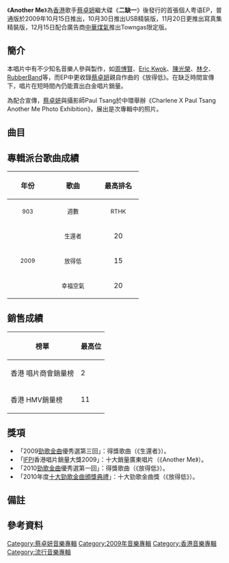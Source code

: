 {{copy edit|time=2020-07-09}}
{{沒有來源|time=2020-07-09}}

{{Album infobox | <!-- See Wikipedia:WikiProject_Albums -->
|  Name        = Another Me
|  Type        = EP
|  Artist      = [[蔡卓妍|蔡卓妍]]
|  Cover       = 蔡卓妍 Another Me.jpg
|  Released    = 2009年10月15日（第一版）<br>2009年10月30日（USB精裝版）<br>2009年11月20日（寫真集精裝版）<br>2009年12月15日（Towngas限定版）
|  Recorded    = 2009年
|  Genre       = 粵語
|  Length      = 18分52秒
|  Label       = [[英皇娛樂|英皇娛樂]]
|  Last album  = [[二缺一|二缺一]]<br/>(2009年4月9日)
|  This album  = Another Me<br/>(2009年10月15日)
|  Next album  = [[As_a_Sa|As a Sa]]<br/>(2010年6月15日)
}}

《'''Another Me'''》為[[香港|香港]]歌手[[蔡卓妍|蔡卓妍]]繼大碟《'''二缺一'''》後發行的首張個人粤语EP，普通版於2009年10月15日推出，10月30日推出USB精裝版，11月20日更推出寫真集精裝版，12月15日配合廣告商[[中華煤氣|中華煤氣]]推出Towngas限定版。

==簡介==
本唱片中有不少知名音樂人參與製作，如[[周博賢|周博賢]]、[[Eric_Kwok|Eric Kwok]]、[[陳光榮|陳光榮]]、[[林夕|林夕]]、[[RubberBand|RubberBand]]等，而EP中更收錄[[蔡卓妍|蔡卓妍]]親自作曲的《放得低》。在缺乏時間宣傳下，唱片在短時間內仍能賣出白金唱片銷量。

為配合宣傳，[[蔡卓妍|蔡卓妍]]與攝影師Paul Tsang於中環舉辦《Charlene X Paul Tsang Another Me Photo Exhibition》，展出是次專輯中的照片。

==曲目==
{{tracklist
| headline = 
| total_length = 18:52
| title_width = 16%

| title1 = 生還者
| music1 = [[周博賢|周博賢]]
| lyrics1 = 周博賢
| arranger1 = 周博賢
| producer1 = 周博賢
| longnote1 = 
| length1 = 4:01

| title2 = 放得低
| music2 = [[蔡卓妍|蔡卓妍]]
| lyrics2 = 周博賢
| arranger2 = [[Cousin_Fung|Cousin Fung]]<ref>歌詞本上編曲一欄有誤，[[周博賢|周博賢]]後於其Facebook中更正；Towngas限定版的歌詞本上亦已就此更正</ref>
| producer2 = 周博賢
| longnote2 = 
| length2 = 3:38

| title3 = 等一個懷抱
| music3 = [[Eric_Kwok|Eric Kwok]]
| lyrics3 = [[陳詠謙|陳詠謙]]
| arranger3 = [[Willie_Liu|Willie Liu]]
| producer3 = Eric Kwok
| longnote3 = 
| length3 = 3:45

| title4 = 幸福空氣
| music4 = [[陳光榮|陳光榮]]
| lyrics4 = [[林夕|林夕]]
| arranger4 = 陳光榮
| producer4 = 陳光榮
| longnote4 = 
| length4 = 3:19

| title5 = 同班同學
| music5 = [[RubberBand|藝琛]]
| lyrics5 = [[RubberBand|6號]]<br>[[Tim_Lui|Tim Lui]]
| arranger5 = RubberBand
| producer5 = RubberBand
| longnote5 = 
| length5 = 4:07
}}
{{Track listing
| collapsed = 
| headline = DVD
| total_length = 11:12
| title1 = 生還者 MV
| title2 = 放得低 MV
| title3 = 幸福空氣 MV
}}

==專輯派台歌曲成績==
{| class="wikitable"
!align="center" rowspan="2" | 年份
!align="center" rowspan="2" | 歌曲
!align="center" colspan="8" | 最高排名
|-
!width="80"|<small>903</small> !! width="100"|<small>週數</small> !! width="80"|<small>RTHK</small> !! width="100"|<small>週數</small> !! width="80"|<small>997</small> !! width="100"|<small>週數</small> !! width="80"|<small>TVB</small> !! width="100"|<small>週數</small>
|-
|align="center" rowspan="3"| <small>2009</small> ||align="center"| <small>生還者</small> ||align="center"| 20 ||align="center"| 1 ||align="center"| 6 ||align="center"| - ||align="center"| 2 ||align="center"| - ||align="center"| 3 ||align="center"| -
|-
|align="center"| <small>放得低</small> ||align="center"| 15 ||align="center"| 2 ||align="center"| 3 ||align="center"| - ||align="center"| '''1''' ||align="center"| - ||align="center"| '''1''' ||align="center"| -
|-
|align="center"| <small>幸福空氣</small> ||align="center"| 20 ||align="center"| 1 ||align="center"| 4 ||align="center"| - ||align="center"| 3 ||align="center"| - ||align="center"| - ||align="center"| -
|}

== 銷售成績 ==
{|class="wikitable sortable plainrowheaders"
|-
!榜單
!最高位
|-
!scope="row"|香港 唱片商會銷量榜
|2
|-
!scope="row"|香港 HMV銷量榜
|11
|}

== 獎項 ==
*「2009[[勁歌金曲|勁歌金曲]]優秀選第三回」：得獎歌曲（《生還者》）。
*「[[IFPI|IFPI]]香港唱片銷量大獎2009」：十大銷量廣東唱片（《Another Me》）。
*「2010[[勁歌金曲|勁歌金曲]]優秀選第一回」：得獎歌曲（《放得低》）。
*「2010年度[[十大勁歌金曲頒獎典禮|十大勁歌金曲頒獎典禮]]」：十大勁歌金曲獎（《放得低》）。

== 備註 ==

== 參考資料 ==
{{reflist}}

[[Category:蔡卓妍音樂專輯|Category:蔡卓妍音樂專輯]]
[[Category:2009年音樂專輯|Category:2009年音樂專輯]]
[[Category:香港音樂專輯|Category:香港音樂專輯]]
[[Category:流行音樂專輯|Category:流行音樂專輯]]